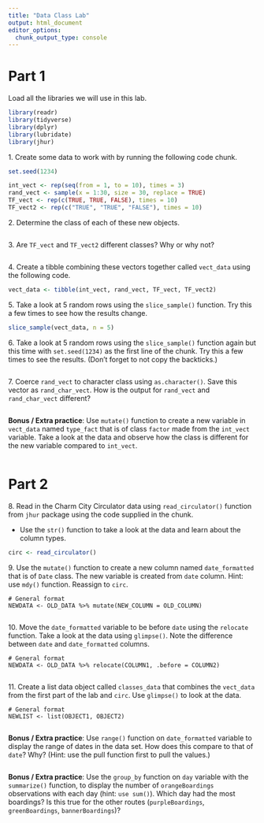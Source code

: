 ```yaml
---
title: "Data Class Lab"
output: html_document
editor_options: 
  chunk_output_type: console
---
```


# Part 1

Load all the libraries we will use in this lab. 

```r
library(readr)
library(tidyverse)
library(dplyr)
library(lubridate)
library(jhur)
```


1\. Create some data to work with by running the following code chunk.

```r
set.seed(1234)

int_vect <- rep(seq(from = 1, to = 10), times = 3)
rand_vect <- sample(x = 1:30, size = 30, replace = TRUE)
TF_vect <- rep(c(TRUE, TRUE, FALSE), times = 10)
TF_vect2 <- rep(c("TRUE", "TRUE", "FALSE"), times = 10)
```


2\. Determine the class of each of these new objects.

```r

```


3\. Are `TF_vect` and `TF_vect2` different classes? Why or why not?

```r

```


4\. Create a tibble combining these vectors together called `vect_data` using the following code.

```r
vect_data <- tibble(int_vect, rand_vect, TF_vect, TF_vect2)
```


5\. Take a look at 5 random rows using the `slice_sample()` function. Try this a few times to see how the results change.

```r
slice_sample(vect_data, n = 5)
```


6\. Take a look at 5 random rows using the `slice_sample()` function again but this time with `set.seed(1234)` as the first line of the chunk. Try this a few times to see the results. (Don't forget to not copy the backticks.)

```r

```


7\. Coerce `rand_vect` to character class using `as.character()`. Save this vector as `rand_char_vect`. How is the output for `rand_vect` and `rand_char_vect` different?

```r

```


**Bonus / Extra practice**: Use `mutate()` function to create a new variable in `vect_data` named `type_fact` that is of class `factor` made from the `int_vect` variable. Take a look at the data and observe how the class is different for the new variable compared to `int_vect`. 

```r

```


# Part 2

8\. Read in the Charm City Circulator data using `read_circulator()` function from `jhur` package using the code supplied in the chunk. 

- Use the `str()` function to take a look at the data and learn about the column types.

```r
circ <- read_circulator()

```


9\. Use the `mutate()` function to create a new column named `date_formatted` that is of `Date` class. The new variable is created from `date` column. Hint: use `mdy()` function. Reassign to `circ`.

```
# General format
NEWDATA <- OLD_DATA %>% mutate(NEW_COLUMN = OLD_COLUMN)
```

```r

```


10\. Move the `date_formatted` variable to be before `date` using the `relocate` function. Take a look at the data using `glimpse()`. Note the difference between `date` and `date_formatted` columns.  

```
# General format
NEWDATA <- OLD_DATA %>% relocate(COLUMN1, .before = COLUMN2)
```

```r

```


11\. Create a list data object called `classes_data` that combines the `vect_data` from the first part of the lab and `circ`. Use `glimpse()` to look at the data.

```
# General format
NEWLIST <- list(OBJECT1, OBJECT2)
```

```r

```


**Bonus / Extra practice**: Use `range()` function on `date_formatted` variable to display the range of dates in the data set. How does this compare to that of `date`? Why? (Hint: use the pull function first to pull the values.)

```r

```


**Bonus / Extra practice**: Use the `group_by` function on `day` variable with the `summarize()` function, to display the number of `orangeBoardings` observations with each day (hint: `use sum()`). Which day had the most boardings? Is this true for the other routes (`purpleBoardings`, `greenBoardings`, `bannerBoardings`)?

```r

```
 
